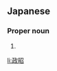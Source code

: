 ==Japanese==
{{ja-kanjitab|まさ|あき}}

===Proper noun===
{{ja-pos|まさ.あき|proper}}

# {{given name|male|lang=ja|sort=まさあき}}

[[li:政昭]]